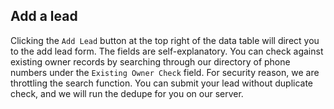 ## Add a lead

Clicking the `Add Lead` button at the top right of the data table will direct you to the add lead form. The fields are self-explanatory. You can check against existing owner records by searching through our directory of phone numbers under the `Existing Owner Check` field.
For security reason, we are throttling the search function. You can submit your lead without duplicate check, and we will run the dedupe for you on our server.
